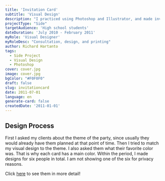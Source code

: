 ```yaml
---
title: 'Invitation Card'
subtitle: 'Visual Design'
description: "I practiced using Photoshop and Illustrator, and made invitation cards for my friend's birthday party in high school."
projectType: "Side"
targetAudience: 'High school students'
dateDuration: 'July 2010 - February 2011'
myRole: 'Visual Designer'
myRoleDesc: "Consultation, design, and printing"
author: Richard Hartanto
tags:
  - Side Project
  - Visual Design
  - Photoshop
cover: cover.jpg
image: cover.jpg
bgColor: "#F0F0F0"
draft: false
slug: invitationcard
date: 2011-07-01
language: en
generate-card: false
createdDate: '2011-01-01'
---
```


## Design Process

First I asked my clients about the theme of the party, since usually they would already have them planned at that point of time. Then I tried to match my visual design to the theme.
I also asked them what their favorite color was. That is why each card has a main color.
Within the period, I made designs for six people in total. I am not showing one of the six for privacy reasons.

Click [here](https://www.behance.net/gallery/94546189/Seventeenth-Birthday-Invitation-Card-Design) to see them in more detail!